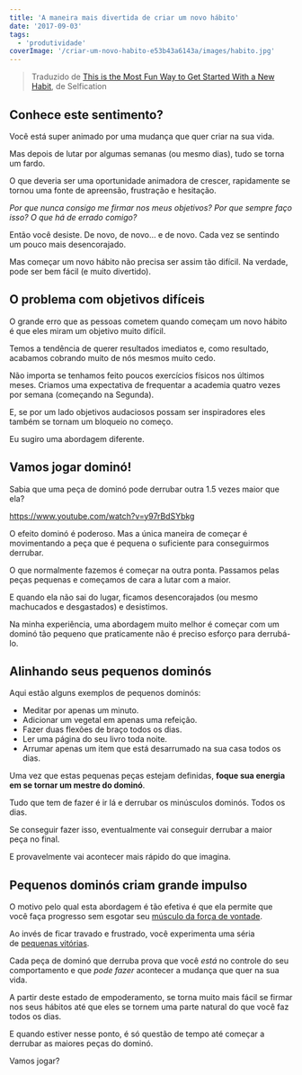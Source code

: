 ```yaml
---
title: 'A maneira mais divertida de criar um novo hábito'
date: '2017-09-03'
tags:
  - 'produtividade'
coverImage: '/criar-um-novo-habito-e53b43a6143a/images/habito.jpg'
---
```


> Traduzido de [This is the Most Fun Way to Get Started With a New Habit](http://www.selfication.com/habits/get-started-with-a-new-habit/), de Selfication

## Conhece este sentimento?

Você está super animado por uma mudança que quer criar na sua vida.

Mas depois de lutar por algumas semanas (ou mesmo dias), tudo se torna um fardo.

O que deveria ser uma oportunidade animadora de crescer, rapidamente se tornou uma fonte de apreensão, frustração e hesitação.

_Por que nunca consigo me firmar nos meus objetivos? Por que sempre faço isso? O que há de errado comigo?_

Então você desiste. De novo, de novo… e de novo. Cada vez se sentindo um pouco mais desencorajado.

Mas começar um novo hábito não precisa ser assim tão difícil. Na verdade, pode ser bem fácil (e muito divertido).

## O problema com objetivos difíceis

O grande erro que as pessoas cometem quando começam um novo hábito é que eles miram um objetivo muito difícil.

Temos a tendência de querer resultados imediatos e, como resultado, acabamos cobrando muito de nós mesmos muito cedo.

Não importa se tenhamos feito poucos exercícios físicos nos últimos meses. Criamos uma expectativa de frequentar a academia quatro vezes por semana (começando na Segunda).

E, se por um lado objetivos audaciosos possam ser inspiradores eles também se tornam um bloqueio no começo.

Eu sugiro uma abordagem diferente.

## Vamos jogar dominó!

Sabia que uma peça de dominó pode derrubar outra 1.5 vezes maior que ela?

https://www.youtube.com/watch?v=y97rBdSYbkg

O efeito dominó é poderoso. Mas a única maneira de começar é movimentando a peça que é pequena o suficiente para conseguirmos derrubar.

O que normalmente fazemos é começar na outra ponta. Passamos pelas peças pequenas e começamos de cara a lutar com a maior.

E quando ela não sai do lugar, ficamos desencorajados (ou mesmo machucados e desgastados) e desistimos.

Na minha experiência, uma abordagem muito melhor é começar com um dominó tão pequeno que praticamente não é preciso esforço para derrubá-lo.

## Alinhando seus pequenos dominós

Aqui estão alguns exemplos de pequenos dominós:

- Meditar por apenas um minuto.
- Adicionar um vegetal em apenas uma refeição.
- Fazer duas flexões de braço todos os dias.
- Ler uma página do seu livro toda noite.
- Arrumar apenas um item que está desarrumado na sua casa todos os dias.

Uma vez que estas pequenas peças estejam definidas, **foque sua energia em se tornar um mestre do dominó**.

Tudo que tem de fazer é ir lá e derrubar os minúsculos dominós. Todos os dias.

Se conseguir fazer isso, eventualmente vai conseguir derrubar a maior peça no final.

E provavelmente vai acontecer mais rápido do que imagina.

## Pequenos dominós criam grande impulso

<PostImage
  src="/criar-um-novo-habito-e53b43a6143a/images/habito.jpg"
  width="800"
  height="542"
  alt=""
/>

O motivo pelo qual esta abordagem é tão efetiva é que ela permite que você faça progresso sem esgotar seu [músculo da força de vontade](http://www.selfication.com/the-science-of-willpower/).

Ao invés de ficar travado e frustrado, você experimenta uma séria de [pequenas vitórias](http://www.selfication.com/the-power-of-small-wins/).

Cada peça de dominó que derruba prova que você *está* no controle do seu comportamento e que *pode fazer* acontecer a mudança que quer na sua vida.

A partir deste estado de empoderamento, se torna muito mais fácil se firmar nos seus hábitos até que eles se tornem uma parte natural do que você faz todos os dias.

E quando estiver nesse ponto, é só questão de tempo até começar a derrubar as maiores peças do dominó.

Vamos jogar?
